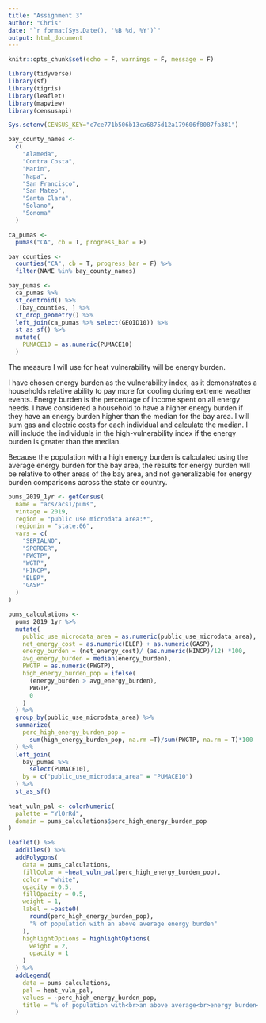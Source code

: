 ```yaml
---
title: "Assignment 3"
author: "Chris"
date: "`r format(Sys.Date(), '%B %d, %Y')`"
output: html_document
---
```


```r
knitr::opts_chunk$set(echo = F, warnings = F, message = F)
```

```r
library(tidyverse)
library(sf)
library(tigris)
library(leaflet)
library(mapview)
library(censusapi)

Sys.setenv(CENSUS_KEY="c7ce771b506b13ca6875d12a179606f8087fa381")
```

```r
bay_county_names <-
  c(
    "Alameda",
    "Contra Costa",
    "Marin",
    "Napa",
    "San Francisco",
    "San Mateo",
    "Santa Clara",
    "Solano",
    "Sonoma"
  )

ca_pumas <- 
  pumas("CA", cb = T, progress_bar = F)

bay_counties <- 
  counties("CA", cb = T, progress_bar = F) %>% 
  filter(NAME %in% bay_county_names)

bay_pumas <- 
  ca_pumas %>% 
  st_centroid() %>% 
  .[bay_counties, ] %>% 
  st_drop_geometry() %>% 
  left_join(ca_pumas %>% select(GEOID10)) %>% 
  st_as_sf() %>% 
  mutate(
    PUMACE10 = as.numeric(PUMACE10)
  )
```

The measure I will use for heat vulnerability will be energy burden.

I have chosen energy burden as the vulnerability index, as it demonstrates a households relative ability to pay more for cooling during extreme weather events. Energy burden is the percentage of income spent on all energy needs. I have considered a household to have a higher energy burden if they have an energy burden higher than the median for the bay area. I will sum gas and electric costs for each individual and calculate the median. I will include the individuals in the high-vulnerability index if the energy burden is greater than the median. 

Because the population with a high energy burden is calculated using the average energy burden for the bay area, the results for energy burden will be relative to other areas of the bay area, and not generalizable for energy burden comparisons across the state or country.

```r
pums_2019_1yr <- getCensus(
  name = "acs/acs1/pums",
  vintage = 2019,
  region = "public use microdata area:*", 
  regionin = "state:06",
  vars = c(
    "SERIALNO",
    "SPORDER",
    "PWGTP",
    "WGTP",
    "HINCP",
    "ELEP",
    "GASP"
  )
)

pums_calculations <-
  pums_2019_1yr %>% 
  mutate(
    public_use_microdata_area = as.numeric(public_use_microdata_area),
    net_energy_cost = as.numeric(ELEP) + as.numeric(GASP),
    energy_burden = (net_energy_cost)/ (as.numeric(HINCP)/12) *100,
    avg_energy_burden = median(energy_burden),
    PWGTP = as.numeric(PWGTP),
    high_energy_burden_pop = ifelse(
      (energy_burden > avg_energy_burden),
      PWGTP,
      0
    )
  ) %>% 
  group_by(public_use_microdata_area) %>% 
  summarize(
    perc_high_energy_burden_pop =
      sum(high_energy_burden_pop, na.rm =T)/sum(PWGTP, na.rm = T)*100
  ) %>% 
  left_join(
    bay_pumas %>% 
      select(PUMACE10),
    by = c("public_use_microdata_area" = "PUMACE10")
  ) %>% 
  st_as_sf()
  
heat_vuln_pal <- colorNumeric(
  palette = "YlOrRd",
  domain = pums_calculations$perc_high_energy_burden_pop
)

leaflet() %>%
  addTiles() %>% 
  addPolygons(
    data = pums_calculations,
    fillColor = ~heat_vuln_pal(perc_high_energy_burden_pop),
    color = "white",
    opacity = 0.5,
    fillOpacity = 0.5,
    weight = 1,
    label = ~paste0(
      round(perc_high_energy_burden_pop), 
      "% of population with an above average energy burden"
    ),
    highlightOptions = highlightOptions(
      weight = 2,
      opacity = 1
    )
  ) %>% 
  addLegend(
    data = pums_calculations,
    pal = heat_vuln_pal,
    values = ~perc_high_energy_burden_pop,
    title = "% of population with<br>an above average<br>energy burden<br>for the Bay Area"
  )

```














